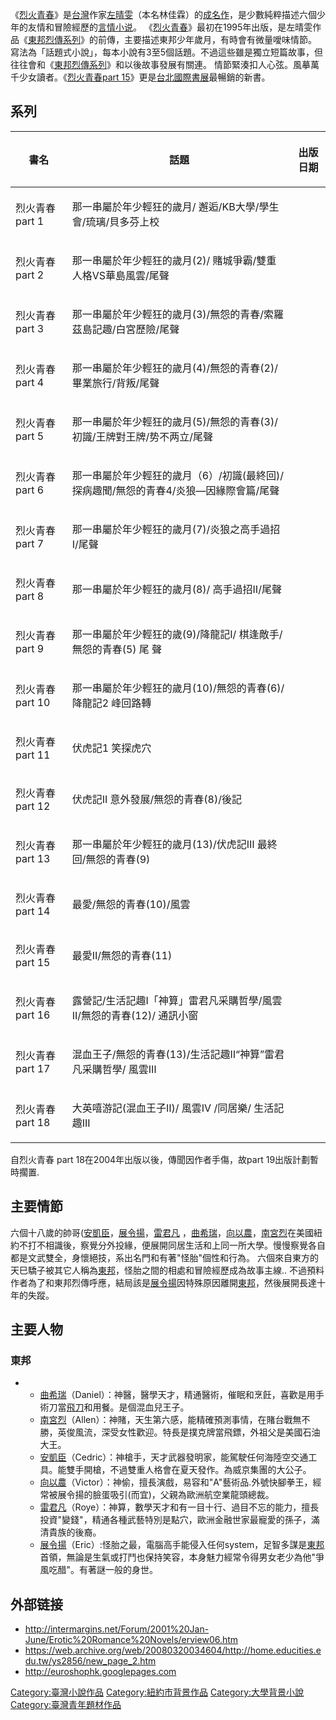 
《[[烈火青春|烈火青春]]》是[[台灣|台灣]]作家[[左晴雯|左晴雯]]（本名林佳霖）的[[成名作|成名作]]，是少數純粹描述六個少年的友情和冒險經歷的[[言情小说|言情小说]]。 《[[烈火青春|烈火青春]]》最初在1995年出版，是左晴雯作品《[[東邦烈傳系列|東邦烈傳系列]]》的前傳，主要描述東邦少年歲月，有時會有微量噯味情節。 寫法為「話題式小說」，每本小說有3至5個話題。不過這些雖是獨立短篇故事，但往往會和《[[東邦烈傳系列|東邦烈傳系列]]》和以後故事發展有關連。 情節緊湊扣人心弦。風摹萬千少女讀者。《[[烈火青春part_15|烈火青春part 15]]》更是[[台北國際書展|台北國際書展]]最暢銷的新書。

== 系列 ==
{| class="wikitable"
|-
!書名  !! 話題 !! 出版日期
|-
|烈火青春 part 1 ||那一串屬於年少輕狂的歲月/ 邂逅/KB大學/學生會/琉璃/貝多芬上校|| {{cite book |title= 《烈火青春 part 1》 |publisher= 禾馬文化 |isbn= 978-957-799-274-1 |date=1996年3月}}
|-
|烈火青春 part 2|| 那一串屬於年少輕狂的歲月(2)/ 賭城爭霸/雙重人格VS華島風雲/尾聲|| {{cite book |title= 《烈火青春 part 2》 |publisher= 禾馬文化 |isbn= 978-957-799-338-0 |date=1996年8月}}
|-
|烈火青春 part 3||那一串屬於年少輕狂的歲月(3)/無怨的青春/索羅茲島記趣/白宮歷險/尾聲||{{cite book |title= 《烈火青春 part 3》 |publisher= 飛象文化 |isbn= 978-957-8448-89-6 |date=1998年2月}}
|-
|烈火青春 part 4||那一串屬於年少輕狂的歲月(4)/無怨的青春(2)/畢業旅行/背叛/尾聲||
|-
|烈火青春 part 5|| 那一串屬於年少輕狂的歲月(5)/無怨的青春(3)/初識/王牌對王牌/势不两立/尾聲||
|-
|烈火青春 part 6||那一串屬於年少輕狂的歲月（6）/初識(最終回)/探病趣聞/無怨的青春4/炎狼—因緣際會篇/尾聲||
|-
|烈火青春 part 7||那一串屬於年少輕狂的歲月(7)/炎狼之高手過招 I/尾聲  ||
|-
|烈火青春 part 8||那一串屬於年少輕狂的歲月(8)/ 高手過招Ⅱ/尾聲||
|-
|烈火青春 part 9||那一串屬於年少輕狂的歲(9)/降龍記Ⅰ/ 棋逢敵手/無怨的青春(5) 尾 聲  ||
|-
|烈火青春 part 10||那一串屬於年少輕狂的歲月(10)/無怨的青春(6)/降龍記2 峰回路轉||
|-
|烈火青春 part 11||伏虎記1 笑探虎穴 ||
|-
|烈火青春 part 12||伏虎記II 意外發展/無怨的青春(8)/後記 ||
|-
|烈火青春 part 13||那一串屬於年少輕狂的歲月(13)/伏虎記Ⅲ 最終回/無怨的青春(9)||
|-
|烈火青春 part 14||最愛/無怨的青春(10)/風雲||  
|-
|烈火青春 part 15||最愛Ⅱ/無怨的青春(11)  ||
|-
|烈火青春 part 16||露營記/生活記趣I「神算」雷君凡采購哲學/風雲II/無怨的青春(12)/ 通訊小窗  ||
|-
|烈火青春 part 17||混血王子/無怨的青春(13)/生活記趣Ⅱ“神算”雷君凡采購哲學/ 風雲Ⅲ||
|-
|烈火青春 part 18||大英嘻游記(混血王子Ⅱ)/ 風雲IV /同居樂/ 生活記趣III||
|}

自烈火青春 part 18在2004年出版以後，傳聞因作者手傷，故part 19出版計劃暫時擱置.


==主要情節==
六個十八歲的帥哥([[安凱臣|安凱臣]]，[[展令揚|展令揚]]，[[雷君凡|雷君凡]] ，[[曲希瑞|曲希瑞]]，[[向以農|向以農]]，[[南宮烈|南宮烈]]在美國紐約不打不相識後，察覺分外投緣，便展開同居生活和上同一所大學。慢慢察覺各自都是文武雙全，身懷絕技，系出名門和有著"怪胎"個性和行為。 六個來自東方的天巳驕子被其它人稱為[[東邦|東邦]]，怪胎之間的相處和冒險經歷成為故事主線.. 不過預料作者為了和東邦烈傳呼應，結局該是[[展令揚|展令揚]]因特殊原因離開[[東邦|東邦]]，然後展開長達十年的失蹤。

==主要人物==
===東邦===
**[[曲希瑞|曲希瑞]]（Daniel）：神醫，醫學天才，精通醫術，催眠和烹飪，喜歡是用手術刀當[[飛刀|飛刀]]和用餐。是個混血兒王子。
**[[南宮烈|南宮烈]]（Allen）：神賭，天生第六感，能精確預測事情，在賭台戰無不勝，英俊風流，深受女性歡迎。特長是撲克牌當飛鏢，外祖父是美國石油大王。
**[[安凱臣|安凱臣]]（Cedric）：神槍手，天才武器發明家，能駕駛任何海陸空交通工具。能雙手開槍，不過雙重人格會在夏天發作。為威京集團的大公子。
**[[向以農|向以農]]（Victor）：神偷，擅長演戲，易容和"A"藝術品.外號快腳拳王，經常被展令揚的臉蛋吸引(而宜)，父親為歐洲航空業龍頭總裁。
**[[雷君凡|雷君凡]]（Roye）：神算，數學天才和有一目十行、過目不忘的能力，擅長投資"變錢"，精通各種武藝特別是點穴，歐洲金融世家最寵愛的孫子，滿清貴族的後裔。
**[[展令揚|展令揚]]（Eric）:怪胎之最，電腦高手能侵入任何system，足智多謀是[[東邦|東邦]]首領，無論是生氣或打鬥也保持笑容，本身魅力經常令得男女老少為他"爭風吃醋"。有著謎一般的身世。

==外部链接==
*http://intermargins.net/Forum/2001%20Jan-June/Erotic%20Romance%20Novels/erview06.htm {{Wayback|url=http://intermargins.net/Forum/2001%20Jan-June/Erotic%20Romance%20Novels/erview06.htm |date=20130919011212 }}
*https://web.archive.org/web/20080320034604/http://home.educities.edu.tw/ys2856/new_page_2.htm
*http://euroshophk.googlepages.com {{Wayback|url=http://euroshophk.googlepages.com/ |date=20090303231416 }}
[[Category:臺灣小說作品|Category:臺灣小說作品]]
[[Category:紐約市背景作品|Category:紐約市背景作品]]
[[Category:大學背景小說|Category:大學背景小說]]
[[Category:臺灣青年題材作品|Category:臺灣青年題材作品]]